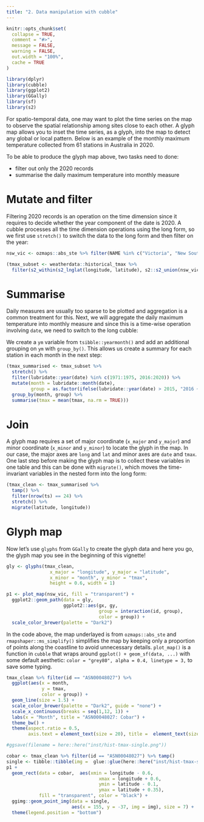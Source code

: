```yaml
---
title: "2. Data manipulation with cubble"
---
```


```r
knitr::opts_chunk$set(
  collapse = TRUE,
  comment = "#>",
  message = FALSE, 
  warning = FALSE,
  out.width = "100%", 
  cache = TRUE
)
```

```r
library(dplyr)
library(cubble)
library(ggplot2)
library(GGally)
library(sf)
library(s2)
```

For spatio-temporal data, one may want to plot the time series on the map to observe the spatial relationship among sites close to each other. A glyph map allows you to inset the time series, as a glyph, into the map to detect any global or local pattern. Below is an example of the monthly maximum temperature collected from 61 stations in Australia in 2020.


To be able to produce the glyph map above, two tasks need to done: 

  - filter out only the 2020 records
  - summarise the daily maximum temperature into monthly measure

# Mutate and filter

Filtering 2020 records is an operation on the time dimension since it requires to decide whether the year component of the date is 2020. A cubble processes all the time dimension operations using the long form, so we first use `stretch()` to switch the data to the long form and then filter on the year:

```r
nsw_vic <- ozmaps::abs_ste %>% filter(NAME %in% c("Victoria", "New South Wales"))

(tmax_subset <- weatherdata::historical_tmax %>% 
  filter(s2_within(s2_lnglat(longitude, latitude), s2::s2_union(nsw_vic))))
```

# Summarise

Daily measures are usually too sparse to be plotted and aggregation is a common treatment for this. Next, we will aggregate the daily maximum temperature into monthly measure and since this is a time-wise operation involving `date`, we need to switch to the long cubble:

We create a `ym` variable from `tsibble::yearmonth()` and add an additional grouping on `ym` with `group_by()`. This allows us create a summary for each station in each month in the next step: 

```r
(tmax_summarised <- tmax_subset %>% 
  stretch() %>% 
  filter(lubridate::year(date) %in% c(1971:1975, 2016:2020)) %>% 
  mutate(month = lubridate::month(date),
         group = as.factor(ifelse(lubridate::year(date) > 2015, "2016 ~ 2020", "1971 ~ 1975"))) %>% 
  group_by(month, group) %>% 
  summarise(tmax = mean(tmax, na.rm = TRUE)))
```



# Join

A glyph map requires a  set of major coordinate (`x_major` and `y_major`) and minor coordinate (`x_minor` and `y_minor`) to locate the glyph in the map. In our case, the major axes are `long` and `lat` and minor axes are `date` and `tmax`. One last step before making the glyph map is to collect these variables in one table and this can be done with `migrate()`, which moves the time-invariant variables in the nested form into the long form: 

```r
(tmax_clean <- tmax_summarised %>% 
  tamp() %>% 
  filter(nrow(ts) == 24) %>% 
  stretch() %>% 
  migrate(latitude, longitude))
```


# Glyph map

Now let's use `glyphs` from `GGally` to create the glyph data and here you go, the glyph map you see in the beginning of this vignette!

```r
gly <- glyphs(tmax_clean,
                x_major = "longitude", y_major = "latitude", 
                x_minor = "month", y_minor = "tmax", 
                height = 0.6, width = 1)

p1 <- plot_map(nsw_vic, fill = "transparent") + 
  ggplot2::geom_path(data = gly, 
                     ggplot2::aes(gx, gy, 
                                  group = interaction(id, group),
                                  color = group)) + 
  scale_color_brewer(palette = "Dark2")
```


In the code above, the map underlayed is from `ozmaps::abs_ste` and `rmapshaper::ms_simplify()`  simplifies the map by keeping only a proportion of points along the coastline to avoid unnecessary details. `plot_map()` is a function in `cubble` that wraps around `ggplot() + geom_sf(data, ...)` with some default aesthetic: `color = "grey80", alpha = 0.4, linetype = 3,` to save some typing. 

```r
tmax_clean %>% filter(id == "ASN00048027") %>% 
  ggplot(aes(x = month, 
             y = tmax, 
             color = group)) + 
  geom_line(size = 1.5) +
  scale_color_brewer(palette = "Dark2", guide = "none") +
  scale_x_continuous(breaks = seq(1,12, 1)) + 
  labs(x = "Month", title = "ASN00048027: Cobar") + 
  theme_bw() + 
  theme(aspect.ratio = 0.5, 
        axis.text = element_text(size = 20), title =  element_text(size = 20))

#ggsave(filename = here::here("inst/hist-tmax-single.png"))
```

```r
cobar <- tmax_clean %>% filter(id == "ASN00048027") %>% tamp()
single <- tibble::tibble(img =  glue::glue(here::here("inst/hist-tmax-single.png")))
p1 +
  geom_rect(data = cobar,  aes(xmin = longitude - 0.6, 
                                  xmax = longitude + 0.6, 
                                  ymin = latitude - 0.1,
                                  ymax = latitude + 0.35), 
            fill = "transparent", color = "black") + 
  ggimg::geom_point_img(data = single, 
                        aes(x = 155, y = -37, img = img), size = 7) + 
  theme(legend.position = "bottom")
```

